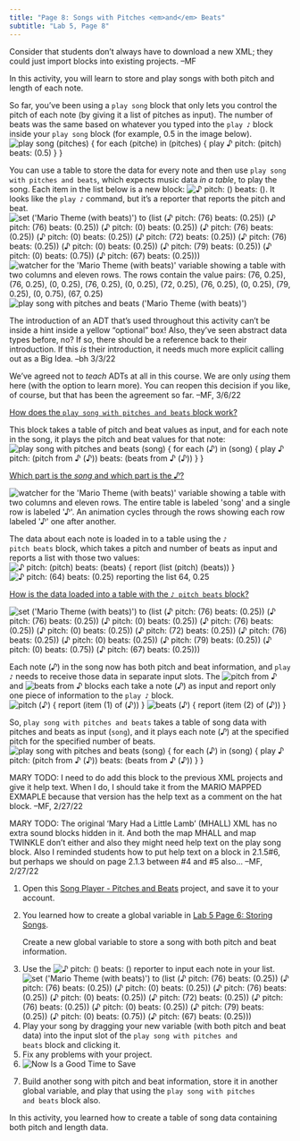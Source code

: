 ```yaml
---
title: "Page 8: Songs with Pitches <em>and</em> Beats"
subtitle: "Lab 5, Page 8"
---
```


::: todo
Consider that students don't always have to download a new XML; they could just import blocks into existing projects. --MF
:::

::: learn
In this activity, you will learn to store and play songs with both pitch and length of each note.
:::

<p>So far, you've been using a <code>play song</code> block that only lets you control the pitch of each note (by giving it a list of pitches as input). The number of beats was the same based on whatever you typed into the <code>play ♪</code> block inside your <code>play song</code> block (for example, 0.5 in the image below).<br /> <img src="/img/U2/lab01/play-song-definition.png" title="/img/U2/lab01/play-song-definition.png" alt="play song (pitches) {
for each (pitche) in (pitches) {
play ♪ pitch: (pitch) beats: (0.5)
}
}" class="indent"/></p>

<p>You can use a table to store the data for every note and then use <code>play song with pitches and beats</code>, which expects music data <em>in a table</em>, to play the song. Each item in the list below is a new block: <img src="/img/U2/lab01/note-pitch-beats.png" title="♪ pitch: () beats: ()" alt="♪ pitch: () beats: ()" class="inline nopadtb"/>. It looks like the <code>play ♪</code> command, but it's a reporter that reports the pitch and beat.<br /> <img src="/img/U2/lab01/set-mario-beats.png" title="set (&apos;Mario Theme (with beats)&apos;) to (list (♪ pitch: (76) beats: (0.25)) (♪ pitch: (76) beats: (0.25)) (♪ pitch: (0) beats: (0.25)) (♪ pitch: (76) beats: (0.25)) (♪ pitch: (0) beats: (0.25)) (♪ pitch: (72) beats: (0.25)) (♪ pitch: (76) beats: (0.25)) (♪ pitch: (0) beats: (0.25)) (♪ pitch: (79) beats: (0.25)) (♪ pitch: (0) beats: (0.75)) (♪ pitch: (67) beats: (0.25)))" alt="set (&apos;Mario Theme (with beats)&apos;) to (list (♪ pitch: (76) beats: (0.25)) (♪ pitch: (76) beats: (0.25)) (♪ pitch: (0) beats: (0.25)) (♪ pitch: (76) beats: (0.25)) (♪ pitch: (0) beats: (0.25)) (♪ pitch: (72) beats: (0.25)) (♪ pitch: (76) beats: (0.25)) (♪ pitch: (0) beats: (0.25)) (♪ pitch: (79) beats: (0.25)) (♪ pitch: (0) beats: (0.75)) (♪ pitch: (67) beats: (0.25)))" class="indent"/> <img src="/img/U2/lab01/mario-beats-watcher.png" title="watcher for the &apos;Mario Theme (with beats)&apos; variable showing a table with two columns and eleven rows. The rows contain the value pairs: (76, 0.25), (76, 0.25), (0, 0.25), (76, 0.25), (0, 0.25), (72, 0.25), (76, 0.25), (0, 0.25), (79, 0.25), (0, 0.75), (67, 0.25)" alt="watcher for the &apos;Mario Theme (with beats)&apos; variable showing a table with two columns and eleven rows. The rows contain the value pairs: (76, 0.25), (76, 0.25), (0, 0.25), (76, 0.25), (0, 0.25), (72, 0.25), (76, 0.25), (0, 0.25), (79, 0.25), (0, 0.75), (67, 0.25)" class="indent noshadow"/> <img src="/img/U2/lab01/play-song-beats-mario.png" title="play song with pitches and beats (&apos;Mario Theme (with beats)&apos;)" alt="play song with pitches and beats (&apos;Mario Theme (with beats)&apos;)" class="indent"/></p>

::: todo
<p>The introduction of an ADT that's used throughout this activity can't be inside a hint inside a yellow "optional" box! Also, they've seen abstract data types before, no? If so, there should be a reference back to their introduction. If this <em>is</em> their introduction, it needs much more explicit calling out as a Big Idea. --bh 3/3/22</p>

<p>We've agreed not to <em>teach</em> ADTs at all in this course. We are only <em>using</em> them here (with the option to learn more). You can reopen this decision if you like, of course, but that has been the agreement so far. --MF, 3/6/22</p>
:::

::: endnote
<p><a href="#hint-play-beats" data-toggle="collapse" title="How does the PLAY SONG WITH PITCHES AND BEATS block work?">How does the <code>play song with pitches and beats</code> block work?</a></p>

::: {#hint-play-beats .collapse}
<p>This block takes a table of pitch and beat values as input, and for each note in the song, it plays the pitch and beat values for that note:<br /> <img src="/img/U2/lab01/play-song-beats-definition.png" title="play song with pitches and beats (song) {
for each (♪) in (song) {
play ♪ pitch: (pitch from ♪ (♪)) beats: (beats from ♪ (♪))
}
}" alt="play song with pitches and beats (song) {
for each (♪) in (song) {
play ♪ pitch: (pitch from ♪ (♪)) beats: (beats from ♪ (♪))
}
}" class="indent"/></p>

<p><a href="#hint-block-vars" data-toggle="collapse" title="Which part of the data is the song and which part is the ♪?">Which part is the <var>song</var> and which part is the <var>♪</var>?</a></p>

::: {#hint-block-vars .collapse}
<img src="/img/U2/lab01/mario-beats-watcher-labeled.gif" title="watcher for the &apos;Mario Theme (with beats)&apos; variable showing a table with two columns and eleven rows. The entire table is labeled &apos;song&apos; and a single row is labeled &apos;♪&apos;. An animation cycles through the rows showing each row labeled &apos;♪&apos; one after another." alt="watcher for the &apos;Mario Theme (with beats)&apos; variable showing a table with two columns and eleven rows. The entire table is labeled &apos;song&apos; and a single row is labeled &apos;♪&apos;. An animation cycles through the rows showing each row labeled &apos;♪&apos; one after another." class="noshadow indent"/>
:::

<p>

The data about each note is loaded in to a table using the <code>♪ pitch beats</code> block, which takes a pitch and number of beats as input and reports a list with those two values:<br /> <img src="/img/U2/lab01/note-pitch-beats-definition.png" title="♪ pitch: (pitch) beats: (beats) {
report (list (pitch) (beats))
}" alt="♪ pitch: (pitch) beats: (beats) {
report (list (pitch) (beats))
}" class="indent"/> <img src="/img/U2/lab01/note-pitch-beats-reporting.png" title="♪ pitch: (64) beats: (0.25) reporting the list 64, 0.25" alt="♪ pitch: (64) beats: (0.25) reporting the list 64, 0.25" class="indent"/>

<p><a href="#hint-loading" data-toggle="collapse" title="How is the data loaded into a table with the ♪ PITCH BEATS block?">How is the data loaded into a table with the <code>♪ pitch beats</code> block?</a></p>

::: {#hint-loading .collapse}
<img src="/img/U2/lab01/set-mario-beats.png" title="set (&apos;Mario Theme (with beats)&apos;) to (list (♪ pitch: (76) beats: (0.25)) (♪ pitch: (76) beats: (0.25)) (♪ pitch: (0) beats: (0.25)) (♪ pitch: (76) beats: (0.25)) (♪ pitch: (0) beats: (0.25)) (♪ pitch: (72) beats: (0.25)) (♪ pitch: (76) beats: (0.25)) (♪ pitch: (0) beats: (0.25)) (♪ pitch: (79) beats: (0.25)) (♪ pitch: (0) beats: (0.75)) (♪ pitch: (67) beats: (0.25)))" alt="set (&apos;Mario Theme (with beats)&apos;) to (list (♪ pitch: (76) beats: (0.25)) (♪ pitch: (76) beats: (0.25)) (♪ pitch: (0) beats: (0.25)) (♪ pitch: (76) beats: (0.25)) (♪ pitch: (0) beats: (0.25)) (♪ pitch: (72) beats: (0.25)) (♪ pitch: (76) beats: (0.25)) (♪ pitch: (0) beats: (0.25)) (♪ pitch: (79) beats: (0.25)) (♪ pitch: (0) beats: (0.75)) (♪ pitch: (67) beats: (0.25)))" class="indent"/>
:::

</p>

<p>Each note (<var>♪</var>) in the song now has both pitch and beat information, and <code>play ♪</code> needs to receive those data in separate input slots. The <img src="/img/U2/lab01/pitch.png" title="pitch from ♪" alt="pitch from ♪" class="inline nopadtb"/> and <img src="/img/U2/lab01/beats.png" title="beats from ♪" alt="beats from ♪" class="inline nopadtb"/> blocks each take a note (<var>♪</var>) as input and report only one piece of information to the <code>play ♪</code> block.<br /> <img src="/img/U2/lab01/pitch-definition.png" title="pitch (♪) {
report (item (1) of (♪))
}" alt="pitch (♪) {
report (item (1) of (♪))
}" class="indent"/> <img src="/img/U2/lab01/beats-definition.png" title="beats (♪) {
report (item (2) of (♪))
}" alt="beats (♪) {
report (item (2) of (♪))
}" class="indent"/></p>

<p>So, <code>play song with pitches and beats</code> takes a table of song data with pitches and beats as input (<code>song</code>), and it plays each note (<var>♪</var>) at the specified pitch for the specified number of beats.<br /> <img src="/img/U2/lab01/play-song-beats-definition.png" title="play song with pitches and beats (song) {
for each (♪) in (song) {
play ♪ pitch: (pitch from ♪ (♪)) beats: (beats from ♪ (♪))
}
}" alt="play song with pitches and beats (song) {
for each (♪) in (song) {
play ♪ pitch: (pitch from ♪ (♪)) beats: (beats from ♪ (♪))
}
}" class="indent"/></p>
:::
:::

::: todo
<p>MARY TODO: I need to do add this block to the previous XML projects and give it help text. When I do, I should take it from the MARIO MAPPED EXMAPLE because that version has the help text as a comment on the hat block. --MF, 2/27/22</p>

<p>MARY TODO: The original 'Mary Had a Little Lamb' (MHALL) XML has no extra sound blocks hidden in it. And both the map MHALL and map TWINKLE don't either and also they might need help text on the play song block. Also I reminded students how to put help text on a block in 2.1.5#6, but perhaps we should on page 2.1.3 between #4 and #5 also... --MF, 2/27/22</p>
:::

::: forYouToDo
<ol>

<li>Open this <a class="js-run snap-project" href="/prog/U2/lab01/song-player-pitches-beats.xml" title="Song Player - Pitches and Beats - Snap! project" target="_blank">Song Player - Pitches and Beats</a> project, and save it to your account.</li>

<li>

::: sidenote
You learned how to create a global variable in <a href="/lab-5/06-storing-songs.html" title="Lab 5 Page 6: Storing Songs">Lab 5 Page 6: Storing Songs</a>.
:::

Create a new global variable to store a song with both pitch and beat information.

</li>

<li>Use the <img src="/img/U2/lab01/note-pitch-beats.png" title="♪ pitch: () beats: ()" alt="♪ pitch: () beats: ()" class="inline nopadtb"/> reporter to input each note in your list. <img src="/img/U2/lab01/set-mario-beats.png" title="set (&apos;Mario Theme (with beats)&apos;) to (list (♪ pitch: (76) beats: (0.25)) (♪ pitch: (76) beats: (0.25)) (♪ pitch: (0) beats: (0.25)) (♪ pitch: (76) beats: (0.25)) (♪ pitch: (0) beats: (0.25)) (♪ pitch: (72) beats: (0.25)) (♪ pitch: (76) beats: (0.25)) (♪ pitch: (0) beats: (0.25)) (♪ pitch: (79) beats: (0.25)) (♪ pitch: (0) beats: (0.75)) (♪ pitch: (67) beats: (0.25)))" alt="set (&apos;Mario Theme (with beats)&apos;) to (list (♪ pitch: (76) beats: (0.25)) (♪ pitch: (76) beats: (0.25)) (♪ pitch: (0) beats: (0.25)) (♪ pitch: (76) beats: (0.25)) (♪ pitch: (0) beats: (0.25)) (♪ pitch: (72) beats: (0.25)) (♪ pitch: (76) beats: (0.25)) (♪ pitch: (0) beats: (0.25)) (♪ pitch: (79) beats: (0.25)) (♪ pitch: (0) beats: (0.75)) (♪ pitch: (67) beats: (0.25)))" class="indent"/></li>

<li>Play your song by dragging your new variable (with both pitch and beat data) into the input slot of the <code>play song with pitches and beats</code> block and clicking it.</li>

<li>Fix any problems with your project.</li>

<li><img src="/img/icons/save-now.png" title="Now Is a Good Time to Save" alt="Now Is a Good Time to Save" class="inline"/></li>

</ol>
:::

::: {.ifTime .show}
<ol start="7">

<li>Build another song with pitch and beat information, store it in another global variable, and play that using the <code>play song with pitches and beats</code> block also.</li>

</ol>
:::

::: learn
In this activity, you learned how to create a table of song data containing both pitch and length data.
:::
